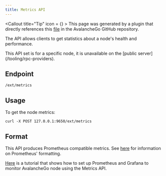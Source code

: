 ```yaml
---
title: Metrics API
---
```


<Callout title="Tip" icon = {<BadgeCheck className="size-5 text-card" fill="green" />} >
This page was generated by a plugin that directly references this [file](https://github.com/ava-labs/avalanchego/tree/master/api/metrics/service.md) in the AvalancheGo GitHub repository.
</Callout>

The API allows clients to get statistics about a node's health and performance.

<Callout title="Note">
This API set is for a specific node, it is unavailable on the [public server](/tooling/rpc-providers).
</Callout>

Endpoint[​](#endpoint "Direct link to heading")
-----------------------------------------------

```
/ext/metrics
```

Usage[​](#usage "Direct link to heading")
-----------------------------------------

To get the node metrics:

```
curl -X POST 127.0.0.1:9650/ext/metrics
```

Format[​](#format "Direct link to heading")
-------------------------------------------

This API produces Prometheus compatible metrics. See [here](https://github.com/prometheus/docs/blob/master/content/docs/instrumenting/exposition_formats.md) for information on Prometheus' formatting.

[Here](/nodes/maintain/monitoring) is a tutorial that shows how to set up Prometheus and Grafana to monitor AvalancheGo node using the Metrics API.